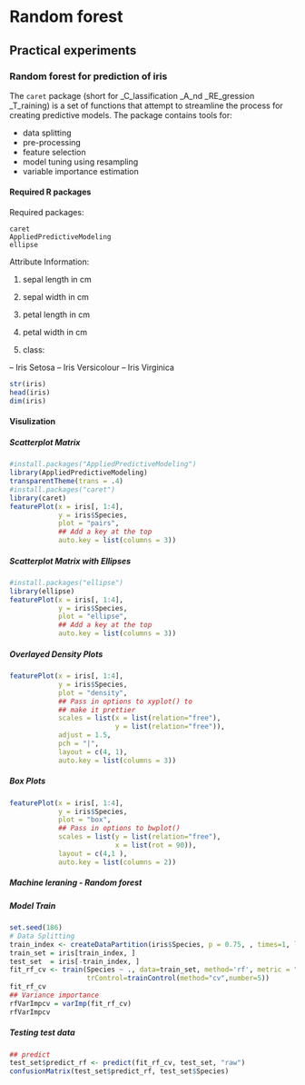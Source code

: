 # Random forest



## Practical experiments


### Random forest for prediction of iris 


The `caret` package (short for _C_lassification _A_nd _RE_gression _T_raining) is a set of functions that attempt to streamline the process for creating predictive models. The package contains tools for:

* data splitting
* pre-processing
* feature selection
* model tuning using resampling
* variable importance estimation

#### Required R packages

Required packages:

```
caret   
AppliedPredictiveModeling 
ellipse 
```

Attribute Information:

1. sepal length in cm 

2. sepal width in cm 

3. petal length in cm 

4. petal width in cm 

5. class: 

-- Iris Setosa 
-- Iris Versicolour 
-- Iris Virginica

```r
str(iris)
head(iris)
dim(iris)
```

#### Visulization

##### Scatterplot Matrix

```r
#install.packages("AppliedPredictiveModeling")
library(AppliedPredictiveModeling)
transparentTheme(trans = .4)
#install.packages("caret")
library(caret)
featurePlot(x = iris[, 1:4], 
            y = iris$Species, 
            plot = "pairs",
            ## Add a key at the top
            auto.key = list(columns = 3))
```

##### Scatterplot Matrix with Ellipses

```r
#install.packages("ellipse")
library(ellipse)
featurePlot(x = iris[, 1:4], 
            y = iris$Species, 
            plot = "ellipse",
            ## Add a key at the top
            auto.key = list(columns = 3))
```

##### Overlayed Density Plots

```r
featurePlot(x = iris[, 1:4], 
            y = iris$Species,
            plot = "density", 
            ## Pass in options to xyplot() to 
            ## make it prettier
            scales = list(x = list(relation="free"), 
                          y = list(relation="free")), 
            adjust = 1.5, 
            pch = "|", 
            layout = c(4, 1), 
            auto.key = list(columns = 3))
```

##### Box Plots

```r
featurePlot(x = iris[, 1:4], 
            y = iris$Species, 
            plot = "box", 
            ## Pass in options to bwplot() 
            scales = list(y = list(relation="free"),
                          x = list(rot = 90)),  
            layout = c(4,1 ), 
            auto.key = list(columns = 2))
```
 
 
##### Machine leraning - Random forest

##### Model Train 

```r
set.seed(186)
# Data Splitting
train_index <- createDataPartition(iris$Species, p = 0.75, , times=1, list = FALSE)
train_set = iris[train_index, ]
test_set  = iris[-train_index, ]
fit_rf_cv <- train(Species ~ ., data=train_set, method='rf', metric = "Accuracy",
                   trControl=trainControl(method="cv",number=5)) 
fit_rf_cv
## Variance importance
rfVarImpcv = varImp(fit_rf_cv)
rfVarImpcv
```


##### Testing test data

```r
## predict
test_set$predict_rf <- predict(fit_rf_cv, test_set, "raw")
confusionMatrix(test_set$predict_rf, test_set$Species)
```


